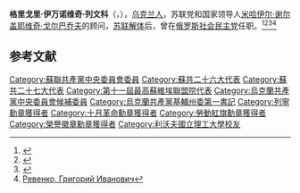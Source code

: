 '''格里戈里·伊万诺维奇·列文科'''（{{lang-ru|'''Григорий Иванович Ревенко'''}}，{{bd|1936年|4月29日|2014年|10月26日|catIdx=G}}），[[乌克兰人|乌克兰人]]，苏联党和国家领导人[[米哈伊尔·谢尔盖耶维奇·戈尔巴乔夫|米哈伊尔·谢尔盖耶维奇·戈尔巴乔夫]]的顾问，[[苏联解体|苏联解体]]后，曾在[[俄罗斯社会民主党|俄罗斯社会民主党]]任职。<ref>{{Cite web |url=http://src-h.slav.hokudai.ac.jp/ukrregions/data/155.html |title=Киевская область : Ревенко Григорий Иванович |access-date=2020-12-24 |archive-date=2020-02-03 |archive-url=https://web.archive.org/web/20200203144743/http://src-h.slav.hokudai.ac.jp/ukrregions/data/155.html |dead-url=no }}</ref><ref>{{Cite web |url=https://www.alexanderyakovlev.org/almanah/almanah-dict-bio/1011167/15 |title=Ревенко Григорий Иванович |access-date=2020-12-24 |archive-date=2018-06-13 |archive-url=https://web.archive.org/web/20180613181238/http://www.alexanderyakovlev.org/almanah/almanah-dict-bio/1011167/15 |dead-url=no }}</ref><ref>{{Cite web |url=https://fakty.ua/128989-segodnya-pervomu-i-edinstvennomu-prezidentu-sovetskogo-soyuza-mihailu-gorbachevu-ispolnyaetsya-80-let |title=Григорий Ревенко: «На Петровской аллее в Киеве Горбачев сказал мне: «Я не дамся, чтобы меня пихнули». Шел 1989 год…» |access-date=2020-12-24 |archive-date=2018-08-29 |archive-url=https://web.archive.org/web/20180829015159/http://fakty.ua/128989-segodnya-pervomu-i-edinstvennomu-prezidentu-sovetskogo-soyuza-mihailu-gorbachevu-ispolnyaetsya-80-let |dead-url=no }}</ref><ref>[https://www.peoplelife.ru/240193 Ревенко, Григорий Иванович]</ref>

== 参考文献 ==
{{Reflist}}

[[Category:蘇聯共產黨中央委員會委員|Category:蘇聯共產黨中央委員會委員]]
[[Category:蘇共二十六大代表|Category:蘇共二十六大代表]]
[[Category:蘇共二十七大代表|Category:蘇共二十七大代表]]
[[Category:第十一屆最高蘇維埃聯盟院代表|Category:第十一屆最高蘇維埃聯盟院代表]]
[[Category:烏克蘭共產黨中央委員會候補委員|Category:烏克蘭共產黨中央委員會候補委員]]
[[Category:烏克蘭共產黨基輔州委第一書記|Category:烏克蘭共產黨基輔州委第一書記]]
[[Category:列寧勳章獲得者|Category:列寧勳章獲得者]]
[[Category:十月革命勳章獲得者|Category:十月革命勳章獲得者]]
[[Category:勞動紅旗勳章獲得者|Category:勞動紅旗勳章獲得者]]
[[Category:榮譽徽章勳章獲得者|Category:榮譽徽章勳章獲得者]]
[[Category:利沃夫國立理工大學校友|Category:利沃夫國立理工大學校友]]